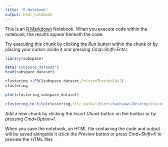 ```yaml
---
title: "R Notebook"
output: html_notebook
---
```


This is an [R Markdown](http://rmarkdown.rstudio.com) Notebook. When you execute code within the notebook, the results appear beneath the code. 

Try executing this chunk by clicking the *Run* button within the chunk or by placing your cursor inside it and pressing *Cmd+Shift+Enter*. 


```r
library(subspace)

data("subspace_dataset")
head(subspace_dataset)
```

```r
clustering <-P3C(subspace_dataset,PoissonThreshold=2)
clustering
```

```r
plot(clustering,subspace_dataset)
```

```r
clustering_to_file(clustering,file_path="/Users/hanhanwu/Desktop/clustering.txt")
```

Add a new chunk by clicking the *Insert Chunk* button on the toolbar or by pressing *Cmd+Option+I*.

When you save the notebook, an HTML file containing the code and output will be saved alongside it (click the *Preview* button or press *Cmd+Shift+K* to preview the HTML file).

